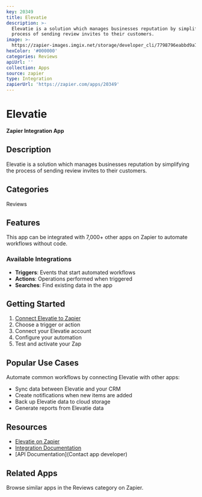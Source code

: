 ```yaml
---
key: 20349
title: Elevatie
description: >-
  Elevatie is a solution which manages businesses reputation by simplifying the
  process of sending review invites to their customers.
image: >-
  https://zapier-images.imgix.net/storage/developer_cli/7798796eabbd9a71e5782ed810f64915_2.png?auto=format%2Ccompress&ixlib=python-3.0.0&q=50
hexColor: '#000000'
categories: Reviews
apiUrl: ''
collection: Apps
source: zapier
type: Integration
zapierUrl: 'https://zapier.com/apps/20349'
---
```

# Elevatie

**Zapier Integration App**

## Description

Elevatie is a solution which manages businesses reputation by simplifying the process of sending review invites to their customers.

## Categories

Reviews

## Features

This app can be integrated with 7,000+ other apps on Zapier to automate workflows without code.

### Available Integrations

- **Triggers**: Events that start automated workflows
- **Actions**: Operations performed when triggered
- **Searches**: Find existing data in the app

## Getting Started

1. [Connect Elevatie to Zapier](https://zapier.com/apps/20349)
2. Choose a trigger or action
3. Connect your Elevatie account
4. Configure your automation
5. Test and activate your Zap

## Popular Use Cases

Automate common workflows by connecting Elevatie with other apps:

- Sync data between Elevatie and your CRM
- Create notifications when new items are added
- Back up Elevatie data to cloud storage
- Generate reports from Elevatie data

## Resources

- [Elevatie on Zapier](https://zapier.com/apps/20349)
- [Integration Documentation](https://zapier.com/apps/20349/integrations)
- [API Documentation](Contact app developer)

## Related Apps

Browse similar apps in the Reviews category on Zapier.
